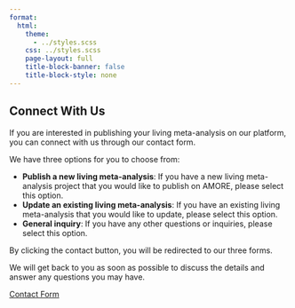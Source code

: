```yaml
---
format:
  html:
    theme: 
      - ../styles.scss
    css: ../styles.scss 
    page-layout: full
    title-block-banner: false 
    title-block-style: none 
---
```


::: {.contact-container}

::: {.contact-section}
## Connect With Us 
If you are interested in publishing your living meta-analysis on our platform, you can connect with us through our contact form. 

We have three options for you to choose from:

- **Publish a new living meta-analysis**: If you have a new living meta-analysis project that you would like to publish on AMORE, please select this option.
- **Update an existing living meta-analysis**: If you have an existing living meta-analysis that you would like to update, please select this option.
- **General inquiry**: If you have any other questions or inquiries, please select this option.

By clicking the contact button, you will be redirected to our three forms. 

We will get back to you as soon as possible to discuss the details and answer any questions you may have.


::: {.contact-buttons}
[Contact Form](https://nettskjema.no/a/492183){.primary-button target="_blank"}
:::



:::
:::